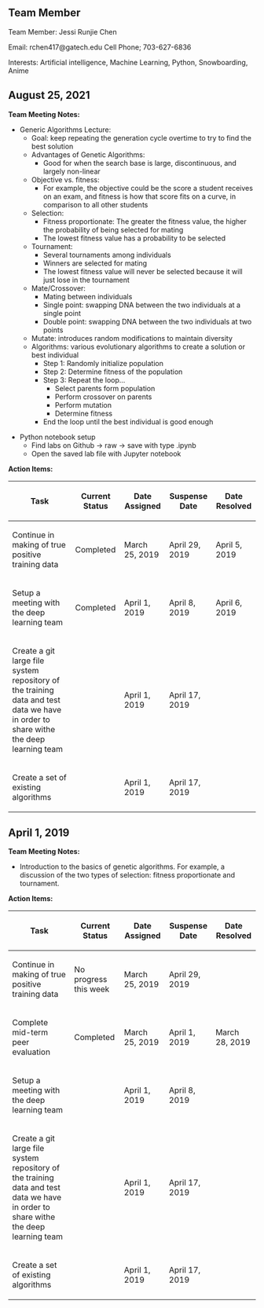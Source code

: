 == Team Member ==
Team Member: Jessi Runjie Chen

Email: rchen417@gatech.edu
Cell Phone; 703-627-6836

Interests: Artificial intelligence, Machine Learning, Python, Snowboarding, Anime 



== August 25, 2021 ==
'''Team Meeting Notes:'''
* Generic Algorithms Lecture:
** Goal: keep repeating the generation cycle overtime to try to find the best solution
** Advantages of Genetic Algorithms:
*** Good for when the search base is large, discontinuous, and largely non-linear
** Objective vs. fitness:
*** For example, the objective could be the score a student receives on an exam, and fitness is how that score fits on a curve, in comparison to all other students
** Selection:
*** Fitness proportionate: The greater the fitness value, the higher the probability of being selected for mating
*** The lowest fitness value has a probability to be selected
** Tournament: 
*** Several tournaments among individuals
*** Winners are selected for mating
*** The lowest fitness value will never be selected because it will just lose in the tournament
** Mate/Crossover: 
*** Mating between individuals
*** Single point: swapping DNA between the two individuals at a single point
*** Double point: swapping DNA between the two individuals at two points
** Mutate: introduces random modifications to maintain diversity
** Algorithms: various evolutionary algorithms to create a solution or best individual
*** Step 1: Randomly initialize population
*** Step 2: Determine fitness of the population
*** Step 3: Repeat the loop...
**** Select parents form population
**** Perform crossover on parents
**** Perform mutation
**** Determine fitness
*** End the loop until the best individual is good enough

* Python notebook setup
** Find labs on Github -> raw -> save with type .ipynb
** Open the saved lab file with Jupyter notebook


'''Action Items:'''
{| class="wikitable"
!Task
!Current Status
!Date Assigned
!Suspense Date
!Date Resolved
|-
|Continue in making of true positive training data
|Completed
|March 25, 2019
|April 29, 2019
|April 5, 2019
|-
|Setup a meeting with the deep learning team
|Completed
|April 1, 2019
|April 8, 2019
|April 6, 2019
|-
|Create a git large file system repository of the training data and test data we have in order to share withe the deep learning team
|
|April 1, 2019
|April 17, 2019
|
|-
|Create a set of existing algorithms
|
|April 1, 2019
|April 17, 2019
|}

== April 1, 2019 ==
'''Team Meeting Notes:'''
* Introduction to the basics of genetic algorithms. For example, a discussion of the two types of selection: fitness proportionate and tournament.

'''Action Items:'''
{| class="wikitable"
!Task
!Current Status
!Date Assigned
!Suspense Date
!Date Resolved
|-
|Continue in making of true positive training data
|No progress this week
|March 25, 2019
|April 29, 2019
|
|-
|Complete mid-term peer evaluation
|Completed 
|March 25, 2019
|April 1, 2019
|March 28, 2019
|-
|Setup a meeting with the deep learning team
|
|April 1, 2019
|April 8, 2019
|
|-
|Create a git large file system repository of the training data and test data we have in order to share withe the deep learning team
|
|April 1, 2019
|April 17, 2019
|
|-
|Create a set of existing algorithms
|
|April 1, 2019
|April 17, 2019
|}

